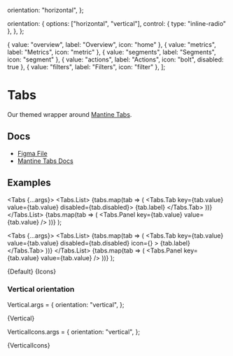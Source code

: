 
  orientation: "horizontal",
};

  orientation: {
    options: ["horizontal", "vertical"],
    control: { type: "inline-radio" },
  },
};

  { value: "overview", label: "Overview", icon: "home" },
  { value: "metrics", label: "Metrics", icon: "metric" },
  { value: "segments", label: "Segments", icon: "segment" },
  { value: "actions", label: "Actions", icon: "bolt", disabled: true },
  { value: "filters", label: "Filters", icon: "filter" },
];

<Meta
  title="Navigation/Tabs"
  component={Tabs}
  args={args}
  argTypes={argTypes}
/>

# Tabs

Our themed wrapper around [Mantine Tabs](https://v6.mantine.dev/core/tabs/).

## Docs

- [Figma File](https://www.figma.com/file/uPYsD4ncNpQPFzxsLnTnGd/Navigation-%2F-Tabs?type=design&node-id=1-96&mode=design&t=dtMJ59HbOKZ8TOgJ-0)
- [Mantine Tabs Docs](https://v6.mantine.dev/core/tabs/)

## Examples

  <Tabs {...args}>
    <Tabs.List>
      {tabs.map(tab => (
        <Tabs.Tab key={tab.value} value={tab.value} disabled={tab.disabled}>
          {tab.label}
        </Tabs.Tab>
      ))}
    </Tabs.List>
    {tabs.map(tab => (
      <Tabs.Panel key={tab.value} value={tab.value} />
    ))}
  </Tabs>
);

  <Tabs {...args}>
    <Tabs.List>
      {tabs.map(tab => (
        <Tabs.Tab
          key={tab.value}
          value={tab.value}
          disabled={tab.disabled}
          icon={<Icon name={tab.icon} />}
        >
          {tab.label}
        </Tabs.Tab>
      ))}
    </Tabs.List>
    {tabs.map(tab => (
      <Tabs.Panel key={tab.value} value={tab.value} />
    ))}
  </Tabs>
);


<Canvas>
  <Story name="Default">{Default}</Story>
</Canvas>


<Canvas>
  <Story name="Icons">{Icons}</Story>
</Canvas>

### Vertical orientation

Vertical.args = {
  orientation: "vertical",
};

<Canvas>
  <Story name="Vertical orientation">{Vertical}</Story>
</Canvas>

VerticalIcons.args = {
  orientation: "vertical",
};

<Canvas>
  <Story name="Vertical orientation, icons">{VerticalIcons}</Story>
</Canvas>
